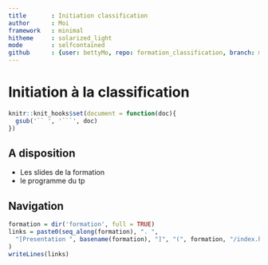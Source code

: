 ```yaml
---
title       : Initiation classification
author      : Moi
framework   : minimal
hitheme     : solarized_light
mode        : selfcontained
github      : {user: bettyMo, repo: formation_classification, branch: master}
---
```



# Initiation à la classification




```r
knitr::knit_hooks$set(document = function(doc){
  gsub('`` ', '```', doc)
})
```




## A disposition 

- Les slides de la formation
- le programme du tp



## Navigation

```r
formation = dir('formation', full = TRUE)
links = paste0(seq_along(formation), ". ", 
  "[Presentation ", basename(formation), "]", "(", formation, "/index.html)"
)
writeLines(links)
```




